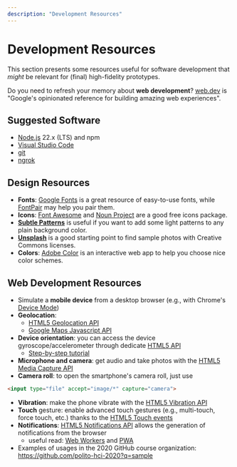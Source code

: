 ```yaml
---
description: "Development Resources"
---
```


# Development Resources

This section presents some resources useful for software development that *might* be relevant for (final) high-fidelity prototypes.

Do you need to refresh your memory about **web development**? [web.dev](https://web.dev/) is "Google's opinionated reference for building amazing web experiences".


## Suggested Software

- [Node.js](https://nodejs.org/en/) 22.x (LTS) and npm
- [Visual Studio Code](https://code.visualstudio.com/)
- [git](https://git-scm.com/)
- [ngrok](https://ngrok.com/download)


## Design Resources

- **Fonts**: [Google Fonts](https://fonts.google.com/) is a great resource of easy-to-use fonts, while [FontPair](https://fontpair.co/) may help you pair them.
- **Icons**: [Font Awesome](https://fontawesome.com/) and [Noun Project](https://thenounproject.com/) are a good free icons package.
- **[Subtle Patterns](https://www.toptal.com/designers/subtlepatterns/)** is useful if you want to add some light patterns to any plain background color.
- **[Unsplash](https://unsplash.com/)** is a good starting point to find sample photos with Creative Commons licenses.
- **Colors**: [Adobe Color](https://color.adobe.com/) is an interactive web app to help you choose nice color schemes.


## Web Development Resources

- Simulate a **mobile device** from a desktop browser (e.g., with Chrome's [Device Mode](https://developers.google.com/web/tools/chrome-devtools/device-mode))
- **Geolocation**:
  - [HTML5 Geolocation API](https://developer.mozilla.org/en-US/docs/Web/API/Geolocation_API)
  - [Google Maps Javascript API](https://developers.google.com/maps/documentation/javascript/tutorial)
- **Device orientation**: you can access the device gyroscope/accelerometer through dedicate [HTML5 API](https://developer.mozilla.org/en-US/docs/Web/API/Detecting_device_orientation)
  - [Step-by-step tutorial](https://web.dev/articles/device-orientation)
- **Microphone and camera**: get audio and take photos with the [HTML5 Media Capture API](https://developer.mozilla.org/en-US/docs/Web/API/Media_Streams_API)
- **Camera roll**: to open the smartphone's camera roll, just use
```html
<input type="file" accept="image/*" capture="camera">
```
- **Vibration**: make the phone vibrate with the [HTML5 Vibration API](https://developer.mozilla.org/en-US/docs/Web/API/Vibration_API)
- **Touch** gesture: enable advanced touch gestures (e.g., multi-touch, force touch, etc.) thanks to the [HTML5 Touch events](https://developer.mozilla.org/en-US/docs/Web/API/Touch_events)
- **Notifications**: [HTML5 Notifications API](https://developer.mozilla.org/en-US/docs/Web/API/Notifications_API) allows the generation of notifications from the browser
  - useful read: [Web Workers](https://developer.mozilla.org/en-US/docs/Web/API/Web_Workers_API) and [PWA](https://developers.google.com/web/progressive-web-apps)
- Examples of usages in the 2020 GitHub course organization: https://github.com/polito-hci-2020?q=sample